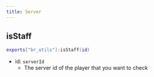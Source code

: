 ```yaml
---
title: Server
---
```


## isStaff
```lua showLineNumbers
exports["br_utils"]:isStaff(id)
```
- id: `serverId`
  - The server id of the player that you want to check